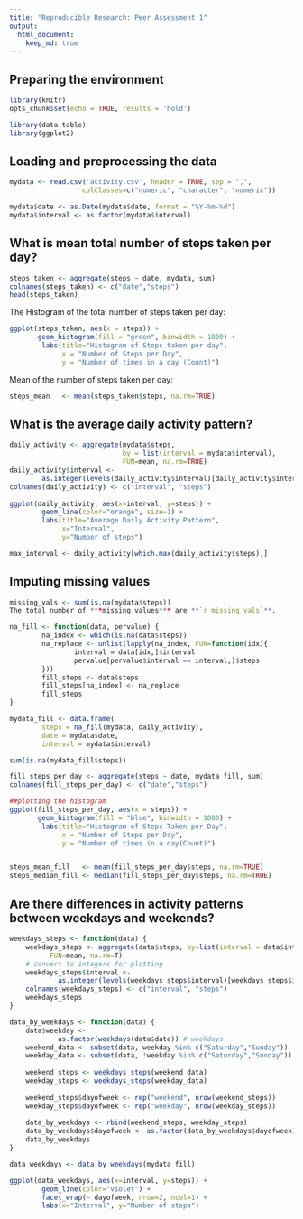 ```yaml
---
title: "Reproducible Research: Peer Assessment 1"
output: 
  html_document:
    keep_md: true
---
```


## Preparing the environment

```r
library(knitr)
opts_chunk$set(echo = TRUE, results = 'hold')

library(data.table)
library(ggplot2)
```


## Loading and preprocessing the data

```r
mydata <- read.csv('activity.csv', header = TRUE, sep = ",",
                  colClasses=c("numeric", "character", "numeric"))

mydata$date <- as.Date(mydata$date, format = "%Y-%m-%d")
mydata$interval <- as.factor(mydata$interval)
```


## What is mean total number of steps taken per day?

```r
steps_taken <- aggregate(steps ~ date, mydata, sum)
colnames(steps_taken) <- c("date","steps")
head(steps_taken)
```

The Histogram of the total number of steps taken per day:

```r
ggplot(steps_taken, aes(x = steps)) + 
       geom_histogram(fill = "green", binwidth = 1000) + 
        labs(title="Histogram of Steps taken per day", 
             x = "Number of Steps per Day",
             y = "Number of times in a day (Count)")  
```

Mean of the number of steps taken per day:

```r
steps_mean   <- mean(steps_taken$steps, na.rm=TRUE)
```


## What is the average daily activity pattern?


```r

daily_activity <- aggregate(mydata$steps, 
                            by = list(interval = mydata$interval),
                            FUN=mean, na.rm=TRUE)
daily_activity$interval <- 
        as.integer(levels(daily_activity$interval)[daily_activity$interval])
colnames(daily_activity) <- c("interval", "steps")
 
ggplot(daily_activity, aes(x=interval, y=steps)) +   
        geom_line(color="orange", size=1) +  
        labs(title="Average Daily Activity Pattern",
             x="Interval",
             y="Number of steps") 

max_interval <- daily_activity[which.max(daily_activity$steps),]

```


## Imputing missing values

```r

missing_vals <- sum(is.na(mydata$steps))
The total number of ***missing values*** are **`r missing_vals`**.

na_fill <- function(data, pervalue) {
        na_index <- which(is.na(data$steps))
        na_replace <- unlist(lapply(na_index, FUN=function(idx){
                interval = data[idx,]$interval
                pervalue[pervalue$interval == interval,]$steps
        }))
        fill_steps <- data$steps
        fill_steps[na_index] <- na_replace
        fill_steps
}

mydata_fill <- data.frame(  
        steps = na_fill(mydata, daily_activity),  
        date = mydata$date,  
        interval = mydata$interval)

sum(is.na(mydata_fill$steps))

fill_steps_per_day <- aggregate(steps ~ date, mydata_fill, sum)
colnames(fill_steps_per_day) <- c("date","steps")

##plotting the histogram
ggplot(fill_steps_per_day, aes(x = steps)) + 
       geom_histogram(fill = "blue", binwidth = 1000) + 
        labs(title="Histogram of Steps Taken per Day", 
             x = "Number of Steps per Day", 
             y = "Number of times in a day(Count)") 


steps_mean_fill   <- mean(fill_steps_per_day$steps, na.rm=TRUE)
steps_median_fill <- median(fill_steps_per_day$steps, na.rm=TRUE)
```


## Are there differences in activity patterns between weekdays and weekends?

```r
weekdays_steps <- function(data) {
    weekdays_steps <- aggregate(data$steps, by=list(interval = data$interval),
          FUN=mean, na.rm=T)
    # convert to integers for plotting
    weekdays_steps$interval <- 
            as.integer(levels(weekdays_steps$interval)[weekdays_steps$interval])
    colnames(weekdays_steps) <- c("interval", "steps")
    weekdays_steps
}

data_by_weekdays <- function(data) {
    data$weekday <- 
            as.factor(weekdays(data$date)) # weekdays
    weekend_data <- subset(data, weekday %in% c("Saturday","Sunday"))
    weekday_data <- subset(data, !weekday %in% c("Saturday","Sunday"))
    
    weekend_steps <- weekdays_steps(weekend_data)
    weekday_steps <- weekdays_steps(weekday_data)
    
    weekend_steps$dayofweek <- rep("weekend", nrow(weekend_steps))
    weekday_steps$dayofweek <- rep("weekday", nrow(weekday_steps))
    
    data_by_weekdays <- rbind(weekend_steps, weekday_steps)
    data_by_weekdays$dayofweek <- as.factor(data_by_weekdays$dayofweek)
    data_by_weekdays
}

data_weekdays <- data_by_weekdays(mydata_fill)
```


```r
ggplot(data_weekdays, aes(x=interval, y=steps)) + 
        geom_line(color="violet") + 
        facet_wrap(~ dayofweek, nrow=2, ncol=1) +
        labs(x="Interval", y="Number of steps")
        

```

